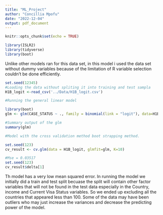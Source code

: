 ```yaml
---
title: "ML_Project"
author: "Concillia Mpofu"
date: "2022-12-04"
output: pdf_document
---
```


```r
knitr::opts_chunk$set(echo = TRUE)
```

```r

library(ISLR2)
library(tidyverse)
library(boot)
```

Unlike other models ran for this data set, in this model i used the data set without dummy variables because of the limitation of R variable selection couldn't be done efficiently. 

```r
set.seed(12345)
#Loading the data without spliting it into training and test sampla
H1B_logit <-read_csv('../Data/H1B_logit.csv')

```
```r
#Running the general linear model 

library(boot)
glm <- glm(CASE_STATUS ~ ., family = binomial(link = "logit"), data=H1B_logit)
```

```r
#Summary output of the glm
summary(glm)
```


```r
#Model with the cross validation method boot strapping method. 

set.seed(123)
cv_result <- cv.glm(data = H1B_logit, glmfit=glm, K=10)
```


```r
#Mse = 0.03517
set.seed(123)
cv_result$delta[1]

```

Th model has a very low mean squared error. In running the model we initially did a train and test split becuase the split will contain other factor variables that will not be found in the test data especially in the Country, income and Current Visa Status variables. So we ended up excluding all the countries that appeared less than 100. Some of the data may have been outliers who may just increase the variances and decrease the predicting power of the model. 



